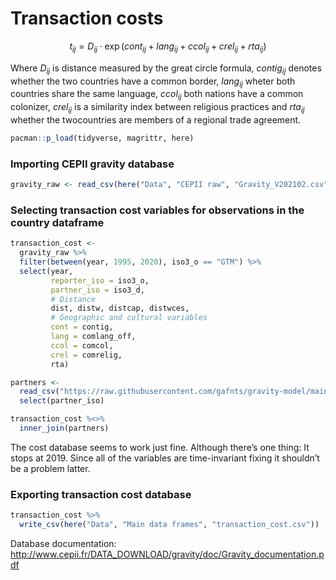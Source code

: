 # Transaction costs

$$
t_{ij}= D_{ij} \cdot \exp(cont_{ij} + lang_{ij} + ccol_{ij} + crel_{ij} + rta_{ij})
$$

Where $D_{ij}$ is distance measured by the great circle formula, $contig_{ij}$ denotes whether the two countries have a common border, $lang_{ij}$ wheter both countries share the same language, $ccol_{ij}$ both nations have a common colonizer, $crel_{ij}$ is a similarity index between religious practices and $rta_{ij}$ whether the twocountries are members of a regional trade agreement.

```r
pacman::p_load(tidyverse, magrittr, here)
```

### Importing CEPII gravity database

```r
gravity_raw <- read_csv(here("Data", "CEPII raw", "Gravity_V202102.csv"))
```

### Selecting transaction cost variables for observations in the country dataframe

```r
transaction_cost <- 
  gravity_raw %>% 
  filter(between(year, 1995, 2020), iso3_o == "GTM") %>% 
  select(year, 
         reporter_iso = iso3_o, 
         partner_iso = iso3_d, 
         # Distance
         dist, distw, distcap, distwces,
         # Geographic and cultural variables
         cont = contig,
         lang = comlang_off, 
         ccol = comcol,
         crel = comrelig,
         rta)

partners <- 
  read_csv("https://raw.githubusercontent.com/gafnts/gravity-model/main/Data/Main%20data%20frames/countries.csv") %>% 
  select(partner_iso)

transaction_cost %<>% 
  inner_join(partners)
```

The cost database seems to work just fine. Although there's one thing: It stops at 2019. Since all of the variables are time-invariant fixing it shouldn't be a problem latter.

### Exporting transaction cost database

```r
transaction_cost %>% 
  write_csv(here("Data", "Main data frames", "transaction_cost.csv"))
```

Database documentation: <http://www.cepii.fr/DATA_DOWNLOAD/gravity/doc/Gravity_documentation.pdf>
